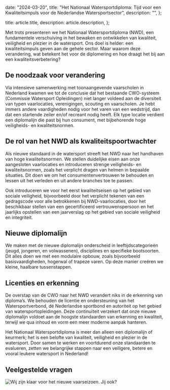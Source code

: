 
  date: "2024-03-20",
  title:
    "Het Nationaal Watersportdiploma: Tijd voor een Kwaliteitsimpuls voor de Nederlandse Watersportsector",
  description: "",
};

  title: article.title,
  description: article.description,
};


Met trots presenteren <Link href='/vaarlocaties'>we</Link> het Nationaal
Watersportdiploma (NWD), een fundamentele verschuiving in het bewaken en
ontwikkelen van kwaliteit, veiligheid en plezier in de watersport. Ons doel is
helder: een kwaliteitsimpuls geven aan de gehele sector. Maar waarom deze
verandering, wat betekent het voor de diplomering en hoe draagt het bij aan een
kwaliteitsverbetering?

## De noodzaak voor verandering

Via intensieve samenwerking met toonaangevende vaarscholen in Nederland kwamen
we tot de conclusie dat het bestaande CWO-systeem (Commissie Watersport
Opleidingen) niet langer voldeed aan de diversiteit van typen vaarlocaties,
verenigingen, scouting en vaarscholen. Je hebt immers andere vaardigheden nodig
voor het varen van een wedstrijd, dan dat een startende zeiler en/of recreant
nodig heeft. Elk type locatie verdient een diplomalijn die past bij hun
consument, met bijbehorende hoge veiligheids- en kwaliteitsnormen.

## De rol van het NWD als kwaliteitspoortwachter

Als nieuwe standaard in de watersport streeft het NWD naar het handhaven van
hoge kwaliteitsnormen. We stellen duidelijke eisen aan onze aangesloten
vaarlocaties en introduceren strenge veiligheids- en kwaliteitsnormen, zoals het
verplicht dragen van helmen in bepaalde situaties. Dit doen we om het
consumentenvertrouwen te behouden en lessen uit het verleden en uit andere
branches toe te passen.

Ook introduceren we voor het eerst kwaliteitseisen op het gebied van sociale
veiligheid, bijvoorbeeld door het verplicht tekenen van een gedragscode voor
alle betrokkenen bij NWD-vaarlocaties, door het beschikbaar stellen van een
gecertificeerd vertrouwenspersoon en het jaarlijks opstellen van een jaarverslag
op het gebied van sociale veiligheid en integriteit.

## Nieuwe diplomalijn

We maken met de nieuwe diplomalijn onderscheid in leeftijdscategorieën (jeugd,
jongeren, en volwassenen), disciplines en specifieke bootsoorten. Dit alles doen
we met een modulaire opbouw, zoals bijvoorbeeld basisvaardigheden, hogerwal of
trapeze varen. Op deze manier creëren we kleine, haalbare tussenstappen.

## Licenties en erkenning

De overstap van de CWO naar het NWD verandert niks in de erkenning van
diploma’s. We behouden de licentie en ondersteuning van het Watersportverbond,
dé Nederlandse sportbond en autoriteit op het gebied van watersportopleidingen.
Deze continuïteit verzekert dat onze nieuwe diplomalijn voldoet aan de hoogste
standaarden van erkenning en kwaliteit, terwijl we qua inhoud en vorm een meer
moderne aanpak hanteren.

Het Nationaal Watersportdiploma is meer dan alleen een diplomalijn of keurmerk;
het is een belofte van kwaliteit, veiligheid en plezier in de watersport. Door
samen te werken en voortdurend onze standaarden te evalueren, zetten we
belangrijke stappen naar een veiligere, betere en vooral leukere watersport in
Nederland!

## Veelgestelde vragen

<LaunchFaq category="consument" />

<Image
  src={OutroBanner}
  alt="Wij zijn klaar voor het nieuwe vaarseizoen. Jij ook?"
/>
